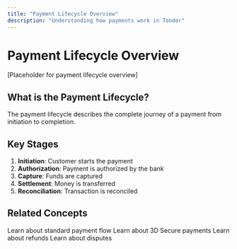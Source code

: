 ```yaml
---
title: "Payment Lifecycle Overview"
description: "Understanding how payments work in Tonder"
---
```


# Payment Lifecycle Overview

[Placeholder for payment lifecycle overview]

## What is the Payment Lifecycle?

The payment lifecycle describes the complete journey of a payment from initiation to completion.

## Key Stages

1. **Initiation**: Customer starts the payment
2. **Authorization**: Payment is authorized by the bank
3. **Capture**: Funds are captured
4. **Settlement**: Money is transferred
5. **Reconciliation**: Transaction is reconciled

## Related Concepts

<CardGroup cols={2}>
  <Card title="Standard Payments" icon="credit-card" href="/mock-guides/core-concepts/payments">
    Learn about standard payment flow
  </Card>
  <Card title="3DS Payments" icon="shield-check" href="/mock-guides/core-concepts/3ds-payments">
    Learn about 3D Secure payments
  </Card>
  <Card title="Refunds" icon="rotate-left" href="/mock-guides/core-concepts/refunds">
    Learn about refunds
  </Card>
  <Card title="Disputes" icon="gavel" href="/mock-guides/core-concepts/disputes">
    Learn about disputes
  </Card>
</CardGroup>

